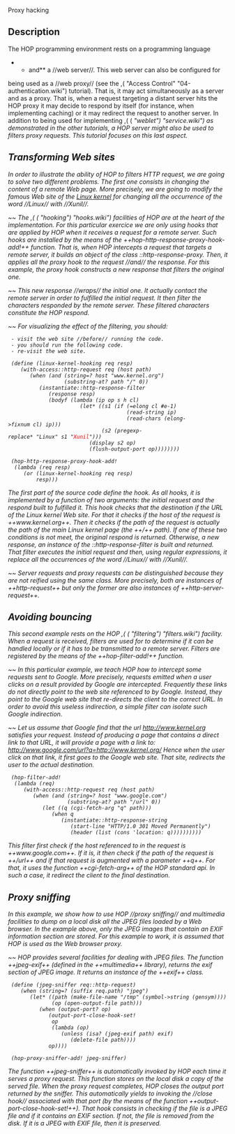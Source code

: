 <doc> Proxy hacking

== Description ==

The HOP programming environment rests on a programming language
**and** a //web server//. This web server can also be configured for
being used as a //web proxy// (see the ,(<TUTORIALREF> "Access
Control" "04-authentication.wiki") tutorial). That is, it may act
simultaneously as a server and as a proxy. That is, when a request
targeting a distant server hits the HOP proxy it may decide to respond
by itself (for instance, when implementing caching) or it may redirect
the request to another server. In addition to being used for
implementing ,(<APIREF> (<I> "weblet") "service.wiki") as demonstrated
in the other tutorials, a HOP server might also be used to filters
proxy requests. This tutorial focuses on this last aspect.

== Transforming Web sites ==

In order to illustrate the ability of HOP to filters HTTP request, we
are going to solve two different problems. The first one consists in
changing the content of a remote Web page. More precisely, we are
going to modify the famous Web site of the 
[[http://www.kernel.org|Linux kernel]] for changing all the occurrence
of the word //Linux// with //Xunil//.

~~ The ,(<APIREF> (<I> "hooking") "hooks.wiki") facilities of HOP are
at the heart of the implementation. For this particular exercice we are
only using hooks that are applied by HOP when it receives a request
for a remote server. Such hooks are installed by the means of the
++hop-http-response-proxy-hook-add!++ function. That is, when HOP
intercepts a request that targets a remote server, it builds an
object of the class ::http-response-proxy. Then, it applies all
the proxy hook to the request //and// the response. For this example,
the proxy hook constructs a new response that filters the original one.

~~ This new response //wraps// the initial one. It actually contact the
remote server in order to fulfilled the initial request. It then filter
the characters responded by the remote server. These filtered characters
constitute the HOP respond.

~~ For visualizing the effect of the filtering, you should:
  - visit the web site //before// running the code.
  - you should run the following code.
  - re-visit the web site.

<example>
  (define (linux-kernel-hooking req resp)
     (with-access::http-request req (host path)
        (when (and (string=? host "www.kernel.org")
                   (substring-at? path "/" 0))
           (instantiate::http-response-filter
              (response resp)
              (bodyf (lambda (ip op s h cl)
                        (let* ((s1 (if (=elong cl #e-1)
                                       (read-string ip)
                                       (read-chars (elong->fixnum cl) ip)))
                               (s2 (pregexp-replace* "Linux" s1 "<span style='color: red'>Xunil</span>")))
                           (display s2 op)
                           (flush-output-port op))))))))

  (hop-http-response-proxy-hook-add!
   (lambda (req resp)
      (or (linux-kernel-hooking req resp)
          resp)))
</example>

The first part of the source code define the hook. As all hooks, it
is implemented by a function of two arguments: the initial request and
the respond built to fulfilled it. This hook checks that the destination
if the URL of the Linux kernel Web site. For that it checks if the
host of the request is ++www.kernel.org++. Then it checks if the path
of the request is actually the path of the main Linux kernel page (the
++/++ path). If one of these two conditions is not meet, the original
respond is returned. Otherwise, a new response, an instance of
the ::http-response-filter is built and returned. That filter executes
the initial request and then, using regular expressions, it replace
all the occurrences of the word //Linux// with //Xunil//.

~~ Server requests and proxy requests can be distinguished because they
are not reified using the same class. More precisely, both are instances
of ++http-request++ but only the former are also instances of
++http-server-request++.

== Avoiding bouncing ==

This second example rests on the HOP ,(<APIREF> (<I> "filtering")
"filters.wiki") facility. When a request is received, filters are used
for to determine if it can be handled locally or if it has to be
transmitted to a remote server. Filters are registered by the means of
the ++hop-filter-add!++ function.

~~ In this particular example, we teach HOP how to intercept some
requests sent to Google. More precisely, requests emitted when a user
clicks on a result provided by Google are intercepted. Frequently
these links do not directly point to the web site referenced to by
Google. Instead, they point to the Google web site that re-directs
the client to the correct URL. In order to avoid this useless indirection,
a simple filter can isolate such Google indirection.

~~ Let us assume that Google find that the url
[[http://www.kernel.org]] satisfies your request. Instead of producing
a page that contains a direct link to that URL, it will provide a page
with a link to: [[http://www.google.com/url?q=http://www.kernel.org/]]
Hence when the user click on that link, it first goes to the Google web
site. That site, redirects the user to the actual destination. 

<example>
  (hop-filter-add!
   (lambda (req)
      (with-access::http-request req (host path)
         (when (and (string=? host "www.google.com")
                    (substring-at? path "/url" 0))
            (let ((q (cgi-fetch-arg "q" path)))
               (when q
                  (instantiate::http-response-string
                     (start-line "HTTP/1.0 301 Moved Permanently")
                     (header (list (cons 'location: q))))))))))
</example>

This filter first check if the host referenced to in the request is
++www.google.com++. If it is, it then check if the path of the request
is ++/url++ and if that request is augmented with a 
parameter ++q++. For that, it uses the function ++cgi-fetch-arg++ of
the HOP standard api. In such a case, it redirect the client to
the final destination.

== Proxy sniffing ==

In this example, we show how to use HOP //proxy sniffing// and
multimedia facilities to dump on a local disk all the JPEG files
loaded by a Web browser. In the example above, only the JPEG images
that contain an EXIF information section are stored. For this example
to work, it is assumed that HOP is used as the Web browser proxy.

~~ HOP provides several facilities for dealing with JPEG files. The
function ++jpeg-exif++ (defined in the ++multimedia++ library), returns
the exif section of JPEG image. It returns an instance of the ++exif++
class.


<example>
  (define (jpeg-sniffer req::http-request)
     (when (string=? (suffix req.path) "jpeg")
        (let* ((path (make-file-name "/tmp" (symbol->string (gensym))))
               (op (open-output-file path)))
           (when (output-port? op)
              (output-port-close-hook-set!
               op
               (lambda (op)
                  (unless (isa? (jpeg-exif path) exif)
                     (delete-file path))))
              op))))

  (hop-proxy-sniffer-add! jpeg-sniffer)
</example>

The function ++jpeg-sniffer++ is automatically invoked by HOP each time
it serves a proxy request. This function stores on the local disk a
copy of the served file. When the proxy request completes, HOP closes
the output port returned by the sniffer. This automatically yields to
invoking the //close hook// associated with that port (by the means of
the function ++output-port-close-hook-set!++). That hook consists
in checking if the file is a JPEG file and if it contains an EXIF section.
If not, the file is removed from the disk. If it is a JPEG with EXIF file,
then it is preserved.

</doc>
